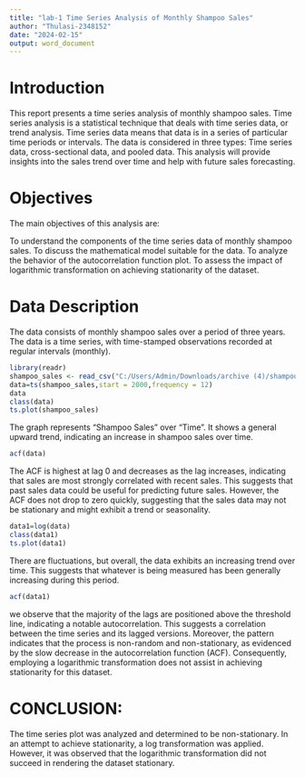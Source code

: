 ---
title: "lab-1 Time Series Analysis of Monthly Shampoo Sales"
author: "Thulasi-2348152"
date: "2024-02-15"
output: word_document
---
# Introduction
This report presents a time series analysis of monthly shampoo sales. Time series analysis is a statistical technique that deals with time series data, or trend analysis. Time series data means that data is in a series of particular time periods or intervals. The data is considered in three types: Time series data, cross-sectional data, and pooled data. This analysis will provide insights into the sales trend over time and help with future sales forecasting.

# Objectives
The main objectives of this analysis are:

To understand the components of the time series data of monthly shampoo sales.
To discuss the mathematical model suitable for the data.
To analyze the behavior of the autocorrelation function plot.
To assess the impact of logarithmic transformation on achieving stationarity of the dataset.

# Data Description
The data consists of monthly shampoo sales over a period of three years. The data is a time series, with time-stamped observations recorded at regular intervals (monthly).
```{r}
library(readr)
shampoo_sales <- read_csv("C:/Users/Admin/Downloads/archive (4)/shampoo_sales.csv")
data=ts(shampoo_sales,start = 2000,frequency = 12)
data
class(data)
ts.plot(shampoo_sales)
```
The graph represents “Shampoo Sales” over “Time”. It shows a general upward trend, indicating an increase in shampoo sales over time.

```{r}
acf(data)
```
The ACF is highest at lag 0 and decreases as the lag increases, indicating that sales are most strongly correlated with recent sales. This suggests that past sales data could be useful for predicting future sales. However, the ACF does not drop to zero quickly, suggesting that the sales data may not be stationary and might exhibit a trend or seasonality. 


```{r}
data1=log(data)
class(data1)
ts.plot(data1)
```
There are fluctuations, but overall, the data exhibits an increasing trend over time. This suggests that whatever is being measured has been generally increasing during this period.

```{r}
acf(data1)
```

we observe that the majority of the lags are positioned above the threshold line, indicating a notable autocorrelation. This suggests a correlation between the time series and its lagged versions. Moreover, the pattern indicates that the process is non-random and non-stationary, as evidenced by the slow decrease in the autocorrelation function (ACF). Consequently, employing a logarithmic transformation does not assist in achieving stationarity for this dataset.

# CONCLUSION:
The time series plot was analyzed and determined to be non-stationary. In an attempt to achieve stationarity, a log transformation was applied. However, it was observed that the logarithmic transformation did not succeed in rendering the dataset stationary.

